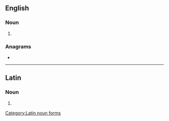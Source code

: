 {{also|corvé|corvè}}
==English==

===Noun===
{{en-noun}}

# {{alternative form of|corf|lang=en}}

{{Webster 1913}}

===Anagrams===
* {{anagrams|en|cover}}

----

==Latin==

===Noun===
{{head|la|noun form|g=m}}

# {{inflection of|corvus||voc|s|lang=la}}

[[Category:Latin noun forms]]